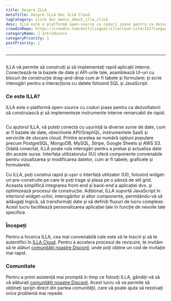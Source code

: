 ```yaml
---
title: Despre ILLA
metaTitle: Despre ILLA Doc ILLA Cloud
tagCategory: click doc_meniu_about_illa_click
desc: ILLA este o platformă open-source cu coduri joase pentru ca dezvoltatorii să construiască și să implementeze instrumente interne remarcabil de rapid.
crowdinRepo: https://crowdin.com/multilingual/illacloud-site/151?languages=ro&filter=basic&value=0
categoryName: 👋 Introducere
categoryPriority: 1
postPriority: 1
---
```


* * *

## <h2 hidden>Despre ILLA</h2>

ILLA vă permite să construiți și să implementați rapid aplicații interne. Conectează-te la bazele de date și API-urile tale, asamblează UI-uri cu blocuri de construcție drag-and-drop cum ar fi tabele și formulare; și scrie interogări pentru a interacționa cu datele folosind SQL și JavaScript.

### Ce este ILLA?

ILLA este o platformă open-source cu coduri joase pentru ca dezvoltatorii să construiască și să implementeze instrumente interne remarcabil de rapid.

<img
  src='https://cdn.illacloud.com/official-website/img/docs/introduction/about-illa-cloud.png'
  alt=""
/>

Cu ajutorul ILLA, vă puteți conecta cu ușurință la diverse surse de date, cum ar fi bazele de date, obiectivele API/GraphQL, instrumentele SaaS și serviciile de stocare cloud. Printre acestea se numără opțiuni populare precum PostgreSQL, MongoDB, MySQL, Stripe, Google Sheets și AWS S3. Odată conectat, ILLA poate rula interogări pentru a prelua și actualiza date din aceste surse. Interfața utilizatorului (IU) oferă componente convenabile pentru vizualizarea și modificarea datelor, cum ar fi tabele, graficele și formularele.

Cu ILLA, poți construi rapid și ușor o interfață utilizator (UI), folosind widget-uri pre-construite pe care le poți trage și plasa pe o pânză de stil grid. Aceasta simplifică integrarea front-end și back-end a aplicației dvs. și optimizează procesul de construcție. Adițional, ILLA suportă JavaScript în interiorul widget-urilor, interogărilor și altor componente, permițându-vă să adăugați logică, să transformați date și să definiți fluxuri de lucru complexe. Acest lucru facilitează personalizarea aplicației tale în funcție de nevoile tale specifice.

### Începeți

Pentru a încerca ILLA, cea mai convenabilă cale este să te înscrii și să te autentifici în [ILLA Cloud](https://cloud.illacloud.com/). 
Pentru a accelera procesul de revizuire, te invităm să te alături [comunității noastre Discord](https://discord.gg/illacloud), unde poți obține un cod de invitație mai rapid.

### Comunitate

Pentru a primi asistență mai promptă în timp ce folosiți ILLA, gândiți-vă să vă alăturați [comunității noastre Discord](https://discord.gg/illacloud). Acest lucru vă va permite să obțineți sprijin direct din partea comunității, care vă poate ajuta să rezolvați orice problemă mai repede. 
